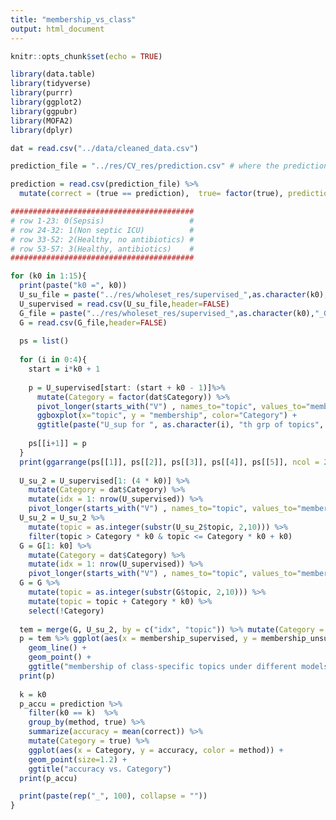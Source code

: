 ```yaml
---
title: "membership_vs_class"
output: html_document
---
```


```r
knitr::opts_chunk$set(echo = TRUE)
```
```r
library(data.table)
library(tidyverse)
library(purrr)
library(ggplot2)
library(ggpubr)
library(MOFA2)
library(dplyr)
```

```r
dat = read.csv("../data/cleaned_data.csv")
```
```r
prediction_file = "../res/CV_res/prediction.csv" # where the prediction is saved

prediction = read.csv(prediction_file) %>% 
  mutate(correct = (true == prediction),  true= factor(true), prediction = factor(prediction)) 
```

```r
#########################################
# row 1-23: 0(Sepsis)                   #
# row 24-32: 1(Non septic ICU)          #
# row 33-52: 2(Healthy, no antibiotics) #
# row 53-57: 3(Healthy, antibiotics)    #
#########################################
```

```r
for (k0 in 1:15){
  print(paste("k0 =", k0))
  U_su_file = paste("../res/wholeset_res/supervised_",as.character(k0),"_U.txt",sep = "")
  U_supervised = read.csv(U_su_file,header=FALSE)
  G_file = paste("../res/wholeset_res/supervised_",as.character(k0),"_G.txt",sep = "")
  G = read.csv(G_file,header=FALSE)
  
  ps = list()
  
  for (i in 0:4){
    start = i*k0 + 1
  
    p = U_supervised[start: (start + k0 - 1)]%>% 
      mutate(Category = factor(dat$Category)) %>%
      pivot_longer(starts_with("V") , names_to="topic", values_to="membership") %>%
      ggboxplot(x="topic", y = "membership", color="Category") +
      ggtitle(paste("U_sup for ", as.character(i), "th grp of topics", sep = '')) 
    
    ps[[i+1]] = p
  } 
  print(ggarrange(ps[[1]], ps[[2]], ps[[3]], ps[[4]], ps[[5]], ncol = 2, nrow = 3))
  
  U_su_2 = U_supervised[1: (4 * k0)] %>%
    mutate(Category = dat$Category) %>%
    mutate(idx = 1: nrow(U_supervised)) %>%
    pivot_longer(starts_with("V") , names_to="topic", values_to="membership_supervised") 
  U_su_2 = U_su_2 %>%  
    mutate(topic = as.integer(substr(U_su_2$topic, 2,10))) %>%
    filter(topic > Category * k0 & topic <= Category * k0 + k0)
  G = G[1: k0] %>%
    mutate(Category = dat$Category) %>%
    mutate(idx = 1: nrow(U_supervised)) %>%
    pivot_longer(starts_with("V") , names_to="topic", values_to="membership_unsupervised") 
  G = G %>%  
    mutate(topic = as.integer(substr(G$topic, 2,10))) %>%
    mutate(topic = topic + Category * k0) %>% 
    select(!Category)
  
  tem = merge(G, U_su_2, by = c("idx", "topic")) %>% mutate(Category = factor(Category))
  p = tem %>% ggplot(aes(x = membership_supervised, y = membership_unsupervised, group=topic, color = Category)) +
    geom_line() +
    geom_point() +
    ggtitle("membership of class-specific topics under different models")
  print(p)
  
  k = k0
  p_accu = prediction %>% 
    filter(k0 == k)  %>% 
    group_by(method, true) %>%
    summarize(accuracy = mean(correct)) %>% 
    mutate(Category = true) %>%
    ggplot(aes(x = Category, y = accuracy, color = method)) +
    geom_point(size=1.2) +
    ggtitle("accuracy vs. Category")
  print(p_accu)

  print(paste(rep("_", 100), collapse = ""))
}
```


